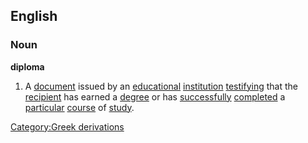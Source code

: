 ==English==
===Noun===
{{wikipedia}}
'''diploma'''
#A [[document]] issued by an [[educational]] [[institution]] [[testify]]ing that the [[recipient]] has earned a [[degree]] or has [[successfully]] [[complete]]d a [[particular]] [[course]] of [[study]].
[[Category:Greek derivations]]